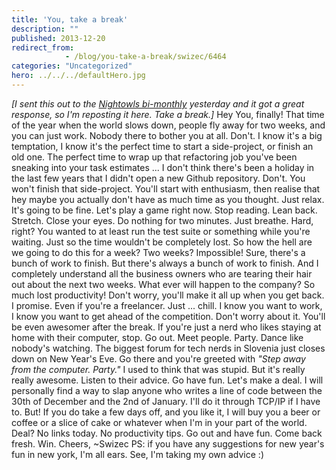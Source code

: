 ```yaml
---
title: 'You, take a break'
description: ""
published: 2013-12-20
redirect_from: 
            - /blog/you-take-a-break/swizec/6464
categories: "Uncategorized"
hero: ../../../defaultHero.jpg
---
```

_\[I sent this out to the [Nightowls bi-monthly](http://swiz.ec/nightowls-list) yesterday and it got a great response, so I&#x27;m reposting it here. Take a break.]_ Hey You, finally! That time of the year when the world slows down, people fly away for two weeks, and you can just work. Nobody there to bother you at all. Don&#x27;t. I know it&#x27;s a big temptation, I know it&#x27;s the perfect time to start a side-project, or finish an old one. The perfect time to wrap up that refactoring job you&#x27;ve been sneaking into your task estimates ... I don&#x27;t think there&#x27;s been a holiday in the last few years that I didn&#x27;t open a new Github repository. Don&#x27;t. You won&#x27;t finish that side-project. You&#x27;ll start with enthusiasm, then realise that hey maybe you actually don&#x27;t have as much time as you thought. Just relax. It&#x27;s going to be fine. Let&#x27;s play a game right now. Stop reading. Lean back. Stretch. Close your eyes. Do nothing for two minutes. Just breathe. Hard, right? You wanted to at least run the test suite or something while you&#x27;re waiting. Just so the time wouldn&#x27;t be completely lost. So how the hell are we going to do this for a week? Two weeks? Impossible! Sure, there&#x27;s a bunch of work to finish. But there&#x27;s always a bunch of work to finish. And I completely understand all the business owners who are tearing their hair out about the next two weeks. What ever will happen to the company? So much lost productivity! Don&#x27;t worry, you&#x27;ll make it all up when you get back. I promise. Even if you&#x27;re a freelancer. Just ... chill. I know you want to work, I know you want to get ahead of the competition. Don&#x27;t worry about it. You&#x27;ll be even awesomer after the break. If you&#x27;re just a nerd who likes staying at home with their computer, stop. Go out. Meet people. Party. Dance like nobody&#x27;s watching. The biggest forum for tech nerds in Slovenia just closes down on New Year&#x27;s Eve. Go there and you&#x27;re greeted with _&quot;Step away from the computer. Party.&quot;_ I used to think that was stupid. But it&#x27;s really really awesome. Listen to their advice. Go have fun. Let&#x27;s make a deal. I will personally find a way to slap anyone who writes a line of code between the 30th of December and the 2nd of January. I&#x27;ll do it through TCP/IP if I have to. But! If you do take a few days off, and you like it, I will buy you a beer or coffee or a slice of cake or whatever when I&#x27;m in your part of the world. Deal? No links today. No productivity tips. Go out and have fun. Come back fresh. Win. Cheers, ~Swizec PS: if you have any suggestions for new year&#x27;s fun in new york, I&#x27;m all ears. See, I&#x27;m taking my own advice :)